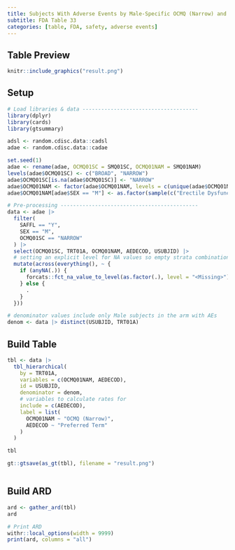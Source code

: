 ```yaml
---
title: Subjects With Adverse Events by Male-Specific OCMQ (Narrow) and Preferred Term, Male Safety Population, Pooled Analysis (or Trial X)
subtitle: FDA Table 33
categories: [table, FDA, safety, adverse events]
---
```


::: panel-tabset
## Table Preview

```r
knitr::include_graphics("result.png")
```

## Setup

```r
# Load libraries & data -------------------------------------
library(dplyr)
library(cards)
library(gtsummary)

adsl <- random.cdisc.data::cadsl
adae <- random.cdisc.data::cadae

set.seed(1)
adae <- rename(adae, OCMQ01SC = SMQ01SC, OCMQ01NAM = SMQ01NAM)
levels(adae$OCMQ01SC) <- c("BROAD", "NARROW")
adae$OCMQ01SC[is.na(adae$OCMQ01SC)] <- "NARROW"
adae$OCMQ01NAM <- factor(adae$OCMQ01NAM, levels = c(unique(adae$OCMQ01NAM), "Erectile Dysfunction", "Gynecomastia"))
adae$OCMQ01NAM[adae$SEX == "M"] <- as.factor(sample(c("Erectile Dysfunction", "Gynecomastia"), sum(adae$SEX == "M"), replace = TRUE))

# Pre-processing --------------------------------------------
data <- adae |>
  filter(
    SAFFL == "Y",
    SEX == "M",
    OCMQ01SC == "NARROW"
  ) |>
  select(OCMQ01SC, TRT01A, OCMQ01NAM, AEDECOD, USUBJID) |>
  # setting an explicit level for NA values so empty strata combinations are shown.
  mutate(across(everything(), ~ {
    if (anyNA(.)) {
      forcats::fct_na_value_to_level(as.factor(.), level = "<Missing>")
    } else {
      .
    }
  }))

# denominator values include only Male subjects in the arm with AEs
denom <- data |> distinct(USUBJID, TRT01A)
```

## Build Table

```r
tbl <- data |>
  tbl_hierarchical(
    by = TRT01A,
    variables = c(OCMQ01NAM, AEDECOD),
    id = USUBJID,
    denominator = denom,
    # variables to calculate rates for
    include = c(AEDECOD),
    label = list(
      OCMQ01NAM ~ "OCMQ (Narrow)",
      AEDECOD ~ "Preferred Term"
    )
  )

tbl
```

```r
gt::gtsave(as_gt(tbl), filename = "result.png")
```

```r
```

## Build ARD

```r
ard <- gather_ard(tbl)
ard
```

```r
# Print ARD
withr::local_options(width = 9999)
print(ard, columns = "all")
```
:::
